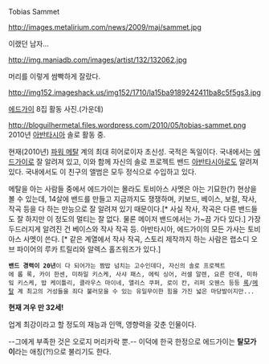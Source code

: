 Tobias Sammet

http://images.metalirium.com/news/2009/maj/sammet.jpg

이랬던 남자...

http://img.maniadb.com/images/artist/132/132062.jpg

머리를 이렇게 쌈빡하게 잘랐다.

http://img152.imageshack.us/img152/1710/la15ba9189242411ba8c5f5gs3.jpg

[[에드가이]] 8집 활동 사진.(가운데)

http://bloguilhermetal.files.wordpress.com/2010/05/tobias-sammet.png
2010년 [[아반타시아]] 솔로 활동 중.

현재(2010년) [[파워 메탈]] 계의 최대 히어로이자 초신성. 국적은 독일이다. 국내에서는 [[에드가이]]로 잘 알려져 있고, 이와 함께 자신의 솔로 프로젝트 밴드 [[아반타시아]]로도 알려져 있다. 국내에서도 이 친구의 앨범은 모두 정식으로 수입하고 있다.

메탈을 아는 사람들 중에서 에드가이는 몰라도 토비아스 사멧은 아는 기묘한(?) 현상을 볼 수 있는데, 14살에 밴드를 만들고 지금까지도 쟁쟁하며, 키보드, 베이스, 보컬, 작사, 작곡 등을 다 하는 만능으로 잘 알려져 있기 때문이다.[* 사실 작사, 작곡은 다른 밴드들도 잘 하지만 이 정도의 멀티는 잘 없다. 물론 메이저 밴드에서는 가~끔 가다 있다.] 가장 두드러지게 알려진 건 베이스와 작사 작곡 등. 아반타시아, 에드가이의 모든 가사는 토비아스 사멧이 쓴다. [* 같은 계열에서 작사 작곡, 스토리 제작까지 하는 사람은 랩소디 오브 파이어의 루카 트릴리와 알렉스 홀즈워즈가 있다.]

 '''밴드 경력이 20년'''이 다 되어가는 짬밥 넘치는 고수인데다, 자신의 솔로 프로젝트에 롭 록, 카이 한센, 미하일 키스케, 사샤 패스, 에릭 싱어, 러셀 알렌, 요른 란데, 미하잌 키스케, 밥 케이틀리, 클라우스 마이네, 앨리스 쿠퍼, 로이 칸, 리퍼 오웬스 등등 [[록]]/[[메탈]] 계 최고의 거성들을 죄다 불러모을 수 있는 유일무이한 힘을 가진 넓은 마당발이지만...

'''현재 겨우 만 32세!'''

업계 최강이라고 할 정도의 재능과 인맥, 영향력을 갖춘 인물이다.

--그에게 부족한 것은 오로지 머리카락 뿐.-- 이덕에 한국 한정으로 에드가이는 '''탈모가이'''라는 애칭(?!)으로 불리기도 한다.

